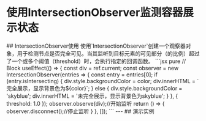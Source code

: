
# 使用IntersectionObserver监测容器展示状态
<Tag tag='Javascript'  />
## IntersectionObserver使用
 使用`IntersectionObserver`创建一个观察器对象，用于检测节点是否完全可见。当其监听到目标元素的可见部分（的比例）超过了一个或多个阈值（threshold）时，会执行指定的回调函数。
```jsx pure
// Block
useEffect(() => {
        const div = ref.current;
        const observer = new IntersectionObserver(entries => {
            const entry = entries[0];
            if (entry.isIntersecting) {
                div.style.backgroundColor = color;
                div.innerHTML = `完全展示，显示背景色为${color}`;
            } else {
                div.style.backgroundColor = 'skyblue';
                div.innerHTML = '未完全展示，显示背景色为skyblue';
            }
        }, {
            threshold: 1.0
        });
        observer.observe(div);//开始监听
        return () => {
            observer.disconnect();//停止监听
        }
    }, []);
```
---
## 演示实例
<code src="../../../src/components/IntersectionObserver/index" previewMode="iframe"  />